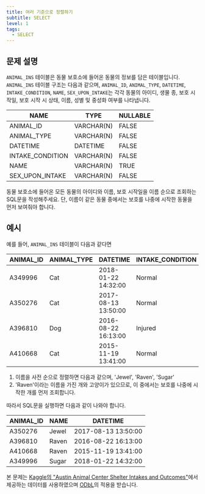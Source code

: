 ```yaml
---
title: 여러 기준으로 정렬하기
subtitle: SELECT
level: 1
tags:
  - SELECT
---
```


## 문제 설명

`ANIMAL_INS` 테이블은 동물 보호소에 들어온 동물의 정보를 담은 테이블입니다. `ANIMAL_INS` 테이블 구조는 다음과 같으며, `ANIMAL_ID`, `ANIMAL_TYPE`, `DATETIME`, `INTAKE_CONDITION`, `NAME`, `SEX_UPON_INTAKE`는 각각 동물의 아이디, 생물 종, 보호 시작일, 보호 시작 시 상태, 이름, 성별 및 중성화 여부를 나타냅니다.

| NAME             | TYPE       | NULLABLE |
| ---------------- | ---------- | -------- |
| ANIMAL_ID        | VARCHAR(N) | FALSE    |
| ANIMAL_TYPE      | VARCHAR(N) | FALSE    |
| DATETIME         | DATETIME   | FALSE    |
| INTAKE_CONDITION | VARCHAR(N) | FALSE    |
| NAME             | VARCHAR(N) | TRUE     |
| SEX_UPON_INTAKE  | VARCHAR(N) | FALSE    |

동물 보호소에 들어온 모든 동물의 아이디와 이름, 보호 시작일을 이름 순으로 조회하는 SQL문을 작성해주세요. 단, 이름이 같은 동물 중에서는 보호를 나중에 시작한 동물을 먼저 보여줘야 합니다.

## 예시

예를 들어, `ANIMAL_INS` 테이블이 다음과 같다면

| ANIMAL_ID | ANIMAL_TYPE | DATETIME            | INTAKE_CONDITION | NAME  | SEX_UPON_INTAKE |
| --------- | ----------- | ------------------- | ---------------- | ----- | --------------- |
| A349996   | Cat         | 2018-01-22 14:32:00 | Normal           | Sugar | Neutered Male   |
| A350276   | Cat         | 2017-08-13 13:50:00 | Normal           | Jewel | Spayed Female   |
| A396810   | Dog         | 2016-08-22 16:13:00 | Injured          | Raven | Spayed Female   |
| A410668   | Cat         | 2015-11-19 13:41:00 | Normal           | Raven | Spayed Female   |

1.  이름을 사전 순으로 정렬하면 다음과 같으며, 'Jewel', 'Raven', 'Sugar'
2.  'Raven'이라는 이름을 가진 개와 고양이가 있으므로, 이 중에서는 보호를 나중에 시작한 개를 먼저 조회합니다.

따라서 SQL문을 실행하면 다음과 같이 나와야 합니다.

| ANIMAL_ID | NAME  | DATETIME            |
| --------- | ----- | ------------------- |
| A350276   | Jewel | 2017-08-13 13:50:00 |
| A396810   | Raven | 2016-08-22 16:13:00 |
| A410668   | Raven | 2015-11-19 13:41:00 |
| A349996   | Sugar | 2018-01-22 14:32:00 |

본 문제는 [Kaggle의 "Austin Animal Center Shelter Intakes and Outcomes"](https://www.kaggle.com/aaronschlegel/austin-animal-center-shelter-intakes-and-outcomes)에서 제공하는 데이터를 사용하였으며 [ODbL](https://opendatacommons.org/licenses/odbl/1.0/)의 적용을 받습니다.
